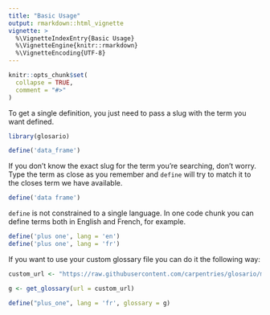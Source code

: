 ```yaml
---
title: "Basic Usage"
output: rmarkdown::html_vignette
vignette: >
  %\VignetteIndexEntry{Basic Usage}
  %\VignetteEngine{knitr::rmarkdown}
  %\VignetteEncoding{UTF-8}
---
```


```r
knitr::opts_chunk$set(
  collapse = TRUE,
  comment = "#>"
)
```

To get a single definition, you just need to pass a slug with the term you want defined.

```r
library(glosario)

define('data_frame')
```

If you don't know the exact slug for the term you're searching, don't worry. Type the term as close as you remember and `define` will try to match it to the closes term we have available.

```r
define('data frame')
```

`define` is not constrained to a single language. In one code chunk you can define terms both in English and French, for example.

```r
define('plus one', lang = 'en')
define('plus one', lang = 'fr')
```

If you want to use your custom glossary file you can do it the following way:

```r
custom_url <- "https://raw.githubusercontent.com/carpentries/glosario/master/glossary.yml"

g <- get_glossary(url = custom_url)

define("plus_one", lang = 'fr', glossary = g)
```
